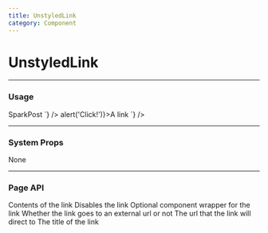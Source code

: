 ```yaml
---
title: UnstyledLink
category: Component
---
```



# UnstyledLink

---

### Usage

<LiveCode>
  <LiveCode.Content
    title="External link"
    code={`
      <UnstyledLink to="https://sparkpost.com" external>
        SparkPost
      </UnstyledLink>
    `}
  />
  <LiveCode.Content
    title="With an on click handler"
    code={`
      <UnstyledLink onClick={() => alert('Click!')}>A link</UnstyledLink>
    `}
  />
</LiveCode>

---

### System Props

None

---

### Page API

<Prop name="children" type="React node">
  Contents of the link
</Prop>
<Prop name="disabled" type="bool">
  Disables the link
</Prop>
<Prop name="as" type="elementType">
  Optional component wrapper for the link
</Prop>
<Prop name="external" type="bool">
  Whether the link goes to an external url or not
</Prop>
<Prop name="to" type="string | object">
  The url that the link will direct to
</Prop>
<Prop name="title" type="string">
  The title of the link
</Prop>
